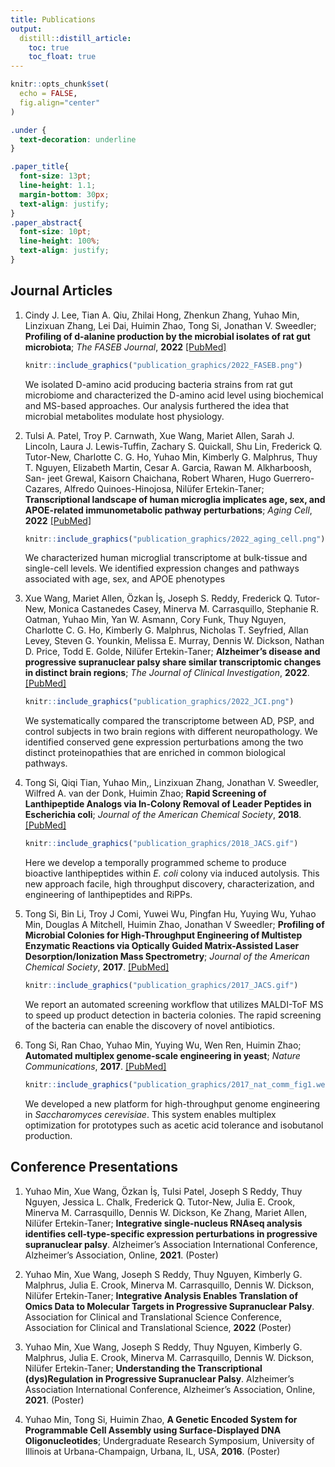 ```yaml
---
title: Publications
output: 
  distill::distill_article:
    toc: true
    toc_float: true
---
```

```r
knitr::opts_chunk$set(
  echo = FALSE,
  fig.align="center"
)
```

```css
.under {
  text-decoration: underline
}

.paper_title{
  font-size: 13pt;
  line-height: 1.1;
  margin-bottom: 30px;
  text-align: justify;
}
.paper_abstract{
  font-size: 10pt;
  line-height: 100%;
  text-align: justify;
}
```



## Journal Articles

1. <div class="paper_title">
Cindy J. Lee, Tian A. Qiu, Zhilai Hong, Zhenkun Zhang, <span class="under">Yuhao Min</span>, Linzixuan Zhang, Lei Dai, Huimin Zhao, Tong Si, Jonathan V. Sweedler;
**Profiling of d-alanine production by the microbial isolates of rat gut microbiota**;
*The FASEB Journal*,
**2022**
[[PubMed]](https://pubmed.ncbi.nlm.nih.gov/35816159/)
</div>

    ```r
    knitr::include_graphics("publication_graphics/2022_FASEB.png")
    ```
      <div class="paper_abstract">
      We isolated D-amino acid producing bacteria strains from rat gut microbiome and characterized the D-amino acid level using biochemical and MS-based approaches. Our analysis furthered the idea that microbial metabolites modulate host physiology.
      </div>

1. <div class="paper_title">
Tulsi A. Patel, Troy P. Carnwath, Xue Wang, Mariet Allen, Sarah J. Lincoln, Laura J. Lewis-Tuffin, Zachary S. Quickall, Shu Lin, Frederick Q. Tutor-New, Charlotte C. G. Ho, <span class="under">Yuhao Min</span>, Kimberly G. Malphrus, Thuy T. Nguyen, Elizabeth Martin, Cesar A. Garcia, Rawan M. Alkharboosh, San- jeet Grewal, Kaisorn Chaichana, Robert Wharen, Hugo Guerrero-Cazares, Alfredo Quinoes-Hinojosa, Nilüfer Ertekin-Taner;
**Transcriptional landscape of human microglia implicates age, sex, and APOE-related immunometabolic pathway perturbations**;
*Aging Cell*, 
**2022**
[[PubMed]](https://pubmed.ncbi.nlm.nih.gov/35388616/)
</div>

    ```r
    knitr::include_graphics("publication_graphics/2022_aging_cell.png")
    ```
      <div class="paper_abstract">
      We characterized human microglial transcriptome at bulk-tissue and single-cell levels. We identified expression changes and pathways associated with age, sex, and APOE phenotypes
      </div>

1. <div class="paper_title">
Xue Wang, Mariet Allen, Özkan  İş, Joseph S. Reddy, Frederick Q. Tutor-New, Monica Castanedes Casey, Minerva M. Carrasquillo, Stephanie R. Oatman, <span class="under">Yuhao Min</span>, Yan W. Asmann, Cory Funk, Thuy Nguyen, Charlotte C. G. Ho, Kimberly G. Malphrus, Nicholas T. Seyfried, Allan Levey, Steven G. Younkin, Melissa E. Murray, Dennis W. Dickson, Nathan D. Price, Todd E. Golde, Nilüfer Ertekin-Taner; 
**Alzheimer’s disease and progressive supranuclear palsy share similar transcriptomic changes in distinct brain regions**; 
*The Journal of Clinical Investigation*, 
**2022**. 
[[PubMed]](https://pubmed.ncbi.nlm.nih.gov/34813500/)
</div>


    ```r
    knitr::include_graphics("publication_graphics/2022_JCI.png")
    ```
      <div class="paper_abstract">
      We systematically compared the transcriptome between AD, PSP, and control subjects in two brain regions with different neuropathology. We identified conserved gene expression perturbations among the two distinct proteinopathies that are enriched in common biological pathways.
      </div>

1. <div class="paper_title">
Tong Si, Qiqi Tian, <span class="under">Yuhao Min</span>,, Linzixuan Zhang, Jonathan V. Sweedler, Wilfred A. van der Donk, Huimin Zhao; 
**Rapid Screening of Lanthipeptide Analogs via In-Colony Removal of Leader Peptides in Escherichia coli**; 
*Journal of the American Chemical Society*, 
**2018**.
[[PubMed]](https://pubmed.ncbi.nlm.nih.gov/30183279/)
</div>

    ```r
    knitr::include_graphics("publication_graphics/2018_JACS.gif")
    ```
      <div class="paper_abstract">
      Here we develop a temporally programmed scheme to produce bioactive lanthipeptides within *E. coli* colony via induced autolysis. This new approach facile, high throughput discovery, characterization, and engineering of lanthipeptides and RiPPs.
      </div>

1. <div class="paper_title">
Tong Si, Bin Li, Troy J Comi, Yuwei Wu, Pingfan Hu, Yuying Wu, <span class="under">Yuhao Min</span>, Douglas A Mitchell, Huimin Zhao, Jonathan V Sweedler; 
**Profiling of Microbial Colonies for High-Throughput Engineering of Multistep Enzymatic Reactions via Optically Guided Matrix-Assisted Laser Desorption/Ionization Mass Spectrometry**; 
*Journal of the American Chemical Society*, 
**2017**.
[[PubMed]](https://pubmed.ncbi.nlm.nih.gov/28792758/)
</div>

    ```r
    knitr::include_graphics("publication_graphics/2017_JACS.gif")
    ```
      <div class="paper_abstract">
      We report an automated screening workflow that utilizes MALDI-ToF MS to speed up product detection in bacteria colonies. The rapid screening of the bacteria can enable the discovery of novel antibiotics.
      </div>


1. <div class="paper_title">
Tong Si, Ran Chao, <span class="under">Yuhao Min</span>, Yuying Wu, Wen Ren, Huimin Zhao; 
**Automated multiplex genome-scale engineering in yeast**; 
*Nature Communications*, 
**2017**. 
[[PubMed]](https://pubmed.ncbi.nlm.nih.gov/28469255/)
</div>

    ```r
    knitr::include_graphics("publication_graphics/2017_nat_comm_fig1.webp")
    ```
    <div class="paper_abstract">
    We developed a new platform for high-throughput genome engineering in *Saccharomyces cerevisiae*. This system enables multiplex optimization for prototypes such as acetic acid tolerance and isobutanol production.
    </div>

## Conference Presentations

1. <div class="paper_title">
<span class="under">Yuhao Min</span>, Xue Wang, Özkan İş, Tulsi Patel, Joseph S Reddy, Thuy Nguyen, Jessica L. Chalk, Frederick Q. Tutor-New, Julia E. Crook, Minerva M. Carrasquillo, Dennis W. Dickson, Ke Zhang, Mariet Allen, Nilüfer Ertekin-Taner;
**Integrative single-nucleus RNAseq analysis identifies cell-type-specific expression perturbations in progressive supranuclear palsy**. 
Alzheimer’s Association International Conference, Alzheimer’s Association, Online, **2021**. (Poster)
</div>


1. <div class="paper_title">
<span class="under">Yuhao Min</span>, Xue Wang, Joseph S Reddy, Thuy Nguyen, Kimberly G. Malphrus, Julia E. Crook, Minerva M. Carrasquillo, Dennis W. Dickson, Nilüfer Ertekin-Taner;
**Integrative Analysis Enables Translation of Omics Data to Molecular Targets in Progressive Supranuclear Palsy**. 
Association for Clinical and Translational Science Conference, Association for Clinical and Translational Science, **2022** (Poster)
</div>

1. <div class="paper_title">
<span class="under">Yuhao Min</span>, Xue Wang, Joseph S Reddy, Thuy Nguyen, Kimberly G. Malphrus, Julia E. Crook, Minerva M. Carrasquillo, Dennis W. Dickson, Nilüfer Ertekin-Taner;
**Understanding the Transcriptional (dys)Regulation in Progressive Supranuclear Palsy**. 
Alzheimer’s Association International Conference, Alzheimer’s Association, Online, **2021**. (Poster)
</div>

1. <div class="paper_title">
<span class="under">Yuhao Min</span>, Tong Si, Huimin Zhao, 
**A Genetic Encoded System for Programmable Cell Assembly using Surface-Displayed DNA Oligonucleotides**; 
Undergraduate Research Symposium, University of Illinois at Urbana-Champaign, Urbana, IL, USA, **2016**. (Poster)
</div>
